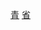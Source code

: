 {{Catnav|頁面分類|各種主題的頁面分類|各種主題的歷史|考古学|文物|各國文物|中国文物|中国文物分类|中国省级文物保护单位}}
{{Catnav|頁面分類|历史|各國歷史|各國文物|中国文物|中国文物分类|中国省级文物保护单位}}
{{Catnav|頁面分類|人文學科|考古学|文物|各國文物|中国文物|中国文物分类|中国省级文物保护单位}}
{{Catnav|頁面分類|各種主題的頁面分類|依中国各省来作的分类|中国各省文物|青海文物}}

{{catmore}}

[[Category:中国省级文物保护单位|青]]
[[Category:青海文物保护单位|省]]